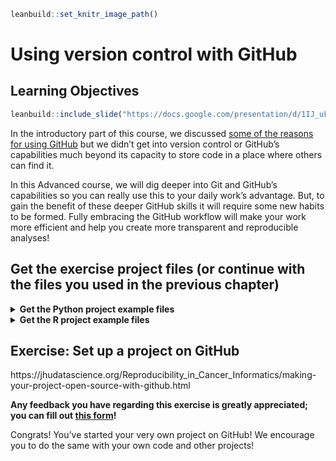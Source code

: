 
```r
leanbuild::set_knitr_image_path()
```

# Using version control with GitHub

## Learning Objectives

```r
leanbuild::include_slide("https://docs.google.com/presentation/d/1IJ_uFxJud7OdIAr6p8ZOzvYs-SGDqa7g4cUHtUld03I/edit#slide=id.g1013f9881e2_0_132")
```
In the introductory part of this course, we discussed [some of the reasons for using GitHub](https://jhudatascience.org/Reproducibility_in_Cancer_Informatics/making-your-project-open-source-with-github.html#github-and-git-allow-you-to) but we didn't get into version control or GitHub's capabilities much beyond its capacity to store code in a place where others can find it.

In this Advanced course, we will dig deeper into Git and GitHub's capabilities so you can really use this to your daily work's advantage. But, to gain the benefit of these deeper GitHub skills it will require some new habits to be formed. Fully embracing the GitHub workflow will make your work more efficient and help you create more transparent and reproducible analyses!




## Get the exercise project files (or continue with the files you used in the previous chapter)

<details> <summary>**Get the Python project example files**</summary>
[Click this link to download](https://raw.githubusercontent.com/jhudsl/Reproducibility_in_Cancer_Informatics/main/chapter-zips/python-heatmap-adv-chapt-4.zip).

```bash
mkdir -p chapter-zips
wget -O chapter-zips/python-heatmap-adv-chapt-4.zip https://raw.githubusercontent.com/jhudsl/Reproducibility_in_Cancer_Informatics/main/chapter-zips/python-heatmap-adv-chapt-4.zip
```

Now double click your chapter zip file to unzip. For Windows you may have to [follow these instructions](https://support.microsoft.com/en-us/windows/zip-and-unzip-files-f6dde0a7-0fec-8294-e1d3-703ed85e7ebc)).

```bash
unzip -o chapter-zips/python-heatmap-adv-chapt-4.zip -d chapter-zips/
```
</details>

<details> <summary>**Get the R project example files**</summary>
[Click this link to download](https://raw.githubusercontent.com/jhudsl/Reproducibility_in_Cancer_Informatics/main/chapter-zips/r-heatmap-adv-chapt-4.zip).

```bash
mkdir -p chapter-zips
wget -O chapter-zips/r-heatmap-adv-chapt-4.zip https://raw.githubusercontent.com/jhudsl/Reproducibility_in_Cancer_Informatics/main/chapter-zips/r-heatmap-adv-chapt-4.zip
```

Now double click your chapter zip file to unzip. For Windows you may have to [follow these instructions](https://support.microsoft.com/en-us/windows/zip-and-unzip-files-f6dde0a7-0fec-8294-e1d3-703ed85e7ebc)).

```bash
unzip -o chapter-zips/r-heatmap-adv-chapt-4.zip -d chapter-zips/
```
</details>

## Exercise: Set up a project on GitHub

https://jhudatascience.org/Reproducibility_in_Cancer_Informatics/making-your-project-open-source-with-github.html

**Any feedback you have regarding this exercise is greatly appreciated; you can fill out [this form](https://forms.gle/ygSSwoGaEATA2S65A)!**

Congrats! You've started your very own project on GitHub!
We encourage you to do the same with your own code and other projects!
